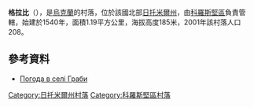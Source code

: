 {{coord|50|51|7|N|28|45|5|E|scale:30000|display=title}}

'''格拉比'''（{{lang-uk|Граби}}），是[[烏克蘭|烏克蘭]]的村落，位於該國北部[[日托米爾州|日托米爾州]]，由[[科羅斯堅區|科羅斯堅區]]負責管轄，始建於1540年，面積1.19平方公里，海拔高度185米，2001年該村落人口208。

==參考資料==
* [http://weather.in.ua/ua/zhitomirskaja/5747 Погода в селі Граби] {{Wayback|url=http://weather.in.ua/ua/zhitomirskaja/5747 |date=20111219132845 }}

{{DEFAULTSORT:Граби}}
[[Category:日托米爾州村落|Category:日托米爾州村落]]
[[Category:科羅斯堅區村落|Category:科羅斯堅區村落]]


{{Zhytomyr-geo-stub}}